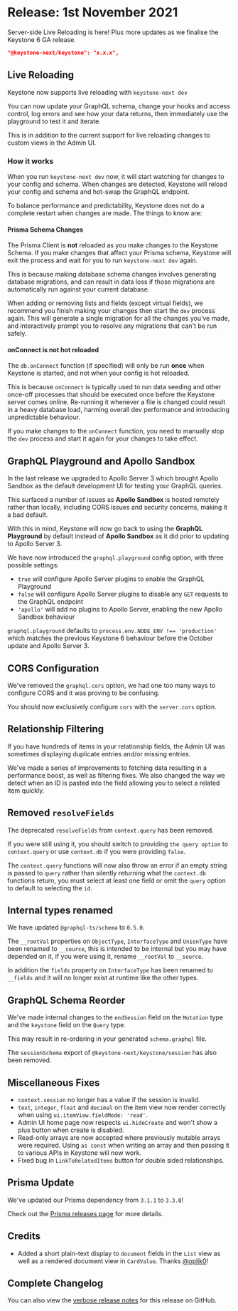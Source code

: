 
# Release: 1st November 2021

Server-side Live Reloading is here! <Emoji symbol="🚀" alt="Rocket" /> Plus more updates as we finalise the Keystone 6 GA release.

```json
"@keystone-next/keystone": "x.x.x",
```
## Live Reloading <Emoji symbol="🚀" alt="Rocket" />

Keystone now supports live reloading with `keystone-next dev`

You can now update your GraphQL schema, change your hooks and access control, log errors and see how your data returns, then immediately use the playground to test it and iterate.

This is in addition to the current support for live reloading changes to custom views in the Admin UI.

### How it works

When you run `keystone-next dev` now, it will start watching for changes to your config and schema. When changes are detected, Keystone will reload your config and schema and hot-swap the GraphQL endpoint.

To balance performance and predictability, Keystone does not do a complete restart when changes are made. The things to know are:

#### Prisma Schema Changes

The Prisma Client is **not** reloaded as you make changes to the Keystone Schema. If you make changes that affect your Prisma schema, Keystone will exit the process and wait for you to run `keystone-next dev` again.

This is because making database schema changes involves generating database migrations, and can result in data loss if those migrations are automatically run against your current database.

When adding or removing lists and fields (except virtual fields), we recommend you finish making your changes then start the `dev` process again. This will generate a single migration for all the changes you’ve made, and interactively prompt you to resolve any migrations that can't be run safely.

#### onConnect is not hot reloaded

The `db.onConnect` function (if specified) will only be run **once** when Keystone is started, and not when your config is hot reloaded.

This is because `onConnect` is typically used to run data seeding and other once-off processes that should be executed once before the Keystone server comes online. Re-running it whenever a file is changed could result in a heavy database load, harming overall dev performance and introducing unpredictable behaviour.

If you make changes to the `onConnect` function, you need to manually stop the `dev` process and start it again for your changes to take effect.

## GraphQL Playground and Apollo Sandbox <Emoji symbol="⏪" alt="Reverse" />

In the last release we upgraded to Apollo Server 3 which brought Apollo Sandbox as the default development UI for testing your GraphQL queries.

This surfaced a number of issues as **Apollo Sandbox** is hosted remotely rather than locally, including CORS issues and security concerns, making it a bad default.

With this in mind, Keystone will now go back to using the **GraphQL Playground** by default instead of **Apollo Sandbox** as it did prior to updating to Apollo Server 3.

We have now introduced the `graphql.playground` config option, with three possible settings:

* `true` will configure Apollo Server plugins to enable the GraphQL Playground
* `false` will configure Apollo Server plugins to disable any `GET` requests to the GraphQL endpoint
* `'apollo'` will add no plugins to Apollo Server, enabling the new Apollo Sandbox behaviour

`graphql.playground` defaults to `process.env.NODE_ENV !== 'production'` which matches the previous Keystone 6 behaviour before the October update and Apollo Server 3.

## CORS Configuration <Emoji symbol="🌐" alt="World" />

We've removed the `graphql.cors` option, we had one too many ways to configure CORS and it was proving to be confusing.

You should now exclusively configure `cors` with the `server.cors` option.

## Relationship Filtering <Emoji symbol="❤️" alt="Heart" />

If you have hundreds of items in your relationship fields, the Admin UI was sometimes displaying duplicate entries and/or missing entries.

We've made a series of improvements to fetching data resulting in a performance boost, as well as filtering fixes. We also changed the way we detect when an ID is pasted into the field allowing you to select a related item quickly.

## Removed `resolveFields` <Emoji symbol="🚧" alt="Construction" />

The deprecated `resolveFields` from `context.query` has been removed.

If you were still using it, you should switch to providing `the query option` to `context.query` or use `context.db` if you were providing `false`.

The `context.query` functions will now also throw an error if an empty string is passed to `query` rather than silently returning what the `context.db` functions return, you must select at least one field or omit the `query` option to default to selecting the `id`.

## Internal types renamed <Emoji symbol="✏️" alt="Pencil" />

We have updated `@graphql-ts/schema` to `0.5.0`.

The `__rootVal` properties on `ObjectType`, `InterfaceType` and `UnionType` have been renamed to `__source`, this is intended to be internal but you may have depended on it, if you were using it, rename `__rootVal` to `__source`.

In addition the `fields` property on `InterfaceType` has been renamed to `__fields` and it will no longer exist at runtime like the other types.

## GraphQL Schema Reorder <Emoji symbol="🛗" alt="Elevator" />

We've made internal changes to the `endSession` field on the `Mutation` type and the `keystone` field on the `Query` type.

This may result in re-ordering in your generated `schema.graphql` file.

The `sessionSchema` export of `@keystone-next/keystone/session` has also been removed.

## Miscellaneous Fixes <Emoji symbol="⚙️" alt="Gear" />

- `context.session` no longer has a value if the session is invalid.
- `text`, `integer`, `float` and `decimal` on the item view now render correctly when using `ui.itemView.fieldMode: 'read'`.
- Admin UI home page now respects `ui.hideCreate` and won't show a plus button when create is disabled.
- Read-only arrays are now accepted where previously mutable arrays were required. Using `as const` when writing an array and then passing it to various APIs in Keystone will now work.
- Fixed bug in `LinkToRelatedItems` button for double sided relationships.

## Prisma Update <Emoji symbol="🗃" alt="Card File Box" />

We've updated our Prisma dependency from `3.1.1` to `3.3.0`!

Check out the [Prisma releases page](https://github.com/prisma/prisma/releases) for more details.

## Credits <Emoji symbol="💫" alt="Circle Star" />

- Added a short plain-text display to `document` fields in the `List` view as well as a rendered document view in `CardValue`. Thanks [@oplik0](https://github.com/oplik0)!

## Complete Changelog <Emoji symbol="📜" alt="Scroll" />

You can also view the [verbose release notes](https://github.com/keystonejs/keystone/pull/6762) for this release on GitHub.

